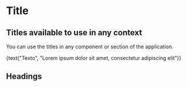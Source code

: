 

<Meta title="Atoms/Title" component={Title} />

# Title

## Titles available to use in any context

You can use the titles in any component or section of the application.

<Preview>
  <Story name="standard" parameters={{ decorators: [withKnobs, withA11y] }}>
    <Wrapper> {text("Texto", "Lorem ipsum dolor sit amet, consectetur adipiscing elit")} </Wrapper>
  </Story>
</Preview>

##  Headings

<Preview>
  <Story name="heading">
    <div>
      <Title type="h1">Lorem ipsum dolor sit amet, consectetur adipiscing elit</Title>
      <Title type="h2">Lorem ipsum dolor sit amet, consectetur adipiscing elit</Title>
      <Title type="h3">Lorem ipsum dolor sit amet, consectetur adipiscing elit</Title>
      <Title type="h4">Lorem ipsum dolor sit amet, consectetur adipiscing elit</Title>
      <Title type="h5">Lorem ipsum dolor sit amet, consectetur adipiscing elit</Title>
      <Title type="h6">Lorem ipsum dolor sit amet, consectetur adipiscing elit</Title>
    </div>
  </Story>
</Preview>

<Props of={Title} />
  
